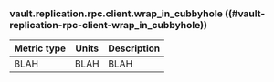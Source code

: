 ### vault.replication.rpc.client.wrap_in_cubbyhole ((#vault-replication-rpc-client-wrap_in_cubbyhole))

Metric type | Units | Description
----------- | ----- | -----------
BLAH     | BLAH    | BLAH